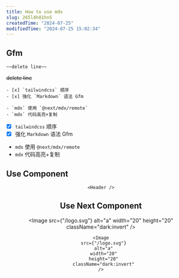 ```yaml
---
title: How to use mdx
slug: 265l4h81hn5
createdTime: "2024-07-25"
modifiedTime: "2024-07-25 15:02:34"
---
```


## Gfm

```mdx
~~delete line~~
```

~~delete line~~

```mdx
- [x] `tailwindcss` 顺序
- [x] 强化 `Markdown` 语法 Gfm

- `mdx` 使用 `@next/mdx/remote`
- `mdx` 代码高亮+复制
```

- [x] `tailwindcss` 顺序
- [x] 强化 `Markdown` 语法 Gfm

- `mdx` 使用 `@next/mdx/remote`
- `mdx` 代码高亮+复制

## Use Component

<Header />

```tsx
<Header />
```

## Use Next Component

<Image
  src={"/logo.svg"}
  alt="a"
  width="20"
  height="20"
  className="dark:invert"
/>

```tsx
<Image
  src={"/logo.svg"}
  alt="a"
  width="20"
  height="20"
  className="dark:invert"
/>
```
